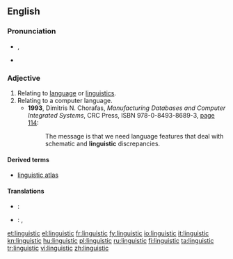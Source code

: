 ==English==

===Pronunciation===
* {{IPA|/lɪŋˈɡwɪstɪk/}}, {{SAMPA|/lIN"gwIstIk/}}
* {{audio|en-us-linguistic.ogg|Audio (US)}}

===Adjective===
{{en-adj|-}}

# Relating to [[language]] or [[linguistics]].
# Relating to a computer language.
#* '''1993''', Dimitris N. Chorafas, ''Manufacturing Databases and Computer Integrated Systems'', CRC Press, ISBN 978-0-8493-8689-3, [http://books.google.com/books?id=ttMdfFpo7uYC&pg=PA114&vq=linguistic page 114]:
#*: The message is that we need language features that deal with schematic and '''linguistic''' discrepancies.

====Derived terms====
* [[linguistic atlas]]

====Translations====
{{trans-top|Relating to human language}}
{{trans-mid}}
{{trans-bottom}}

{{trans-top|Relating to computer languages}}
{{trans-mid}}
{{trans-bottom}}

{{checktrans-top}}
* {{ttbc|Armenian}}: {{t-|hy|լեզվաբանական|tr=lezvabanakan|sc=Armn|xs=Armenian}}
{{trans-mid}}
* {{ttbc|Greek}}: {{t+|el|γλωσσολογικός|sc=Grek}}, {{t+|el|γλωσσικός|sc=Grek}}
{{trans-bottom}}

[[et:linguistic]]
[[el:linguistic]]
[[fr:linguistic]]
[[fy:linguistic]]
[[io:linguistic]]
[[it:linguistic]]
[[kn:linguistic]]
[[hu:linguistic]]
[[pl:linguistic]]
[[ru:linguistic]]
[[fi:linguistic]]
[[ta:linguistic]]
[[tr:linguistic]]
[[vi:linguistic]]
[[zh:linguistic]]